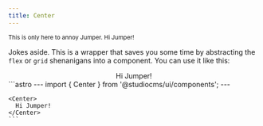 ```yaml
---
title: Center
---
```



<small>
This is only here to annoy Jumper. Hi Jumper!
</small>

Jokes aside. This is a wrapper that saves you some time by abstracting the `flex` or `grid` shenanigans into a component. You can use it like this:

<Tabs>
  <TabItem label="Preview">
    <PreviewCard>
      <Center>
        Hi Jumper!
      </Center>
    </PreviewCard>
  </TabItem>
  <TabItem label="Code">
    ```astro
    ---
    import { Center } from '@studiocms/ui/components';
    ---

    <Center>
      Hi Jumper!
    </Center>
    ```
  </TabItem>
</Tabs>

